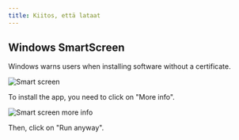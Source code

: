 ```yaml
---
title: Kiitos, että lataat
---
```



<CardGrid>
<LinkCard href="/contributing" title="Contribute to the project" />
<LinkCard href="https://linwood.dev/matrix" title="Join the community" />
</CardGrid>

## Windows SmartScreen

Windows warns users when installing software without a certificate.

![Smart screen](../../../assets/img/smart-screen.png)

To install the app, you need to click on "More info".

![Smart screen more info](../../../assets/img/smart-screen-more-info.png)

Then, click on "Run anyway".
